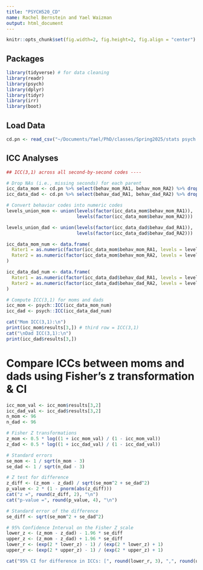 ```yaml
---
title: "PSYCH520_CD"
name: Rachel Bernstein and Yael Waizman
output: html_document
---
```


```r
knitr::opts_chunk$set(fig.width=2, fig.height=2, fig.align = "center")
```

## Packages
```r
library(tidyverse) # for data cleaning
library(readr)
library(psych) 
library(dplyr)
library(tidyr)
library(irr)
library(boot)
```

## Load Data
```r
cd.pn <- read_csv("~/Documents/Yael/PhD/classes/Spring2025/stats psych 520 measuremennt/Final_Project/spaff.couples.1-100_updated.csv")
```

## ICC Analyses
```r
## ICC(3,1) across all second-by-second codes ----

# Drop NAs (i.e., missing seconds) for each parent
icc_data_mom <- cd.pn %>% select(behav_mom_RA1, behav_mom_RA2) %>% drop_na()
icc_data_dad <- cd.pn %>% select(behav_dad_RA1, behav_dad_RA2) %>% drop_na()

# Convert behavior codes into numeric codes 
levels_union_mom <- union(levels(factor(icc_data_mom$behav_mom_RA1)),
                          levels(factor(icc_data_mom$behav_mom_RA2)))

levels_union_dad <- union(levels(factor(icc_data_dad$behav_dad_RA1)),
                          levels(factor(icc_data_dad$behav_dad_RA2)))

icc_data_mom_num <- data.frame(
  Rater1 = as.numeric(factor(icc_data_mom$behav_mom_RA1, levels = levels_union_mom)),
  Rater2 = as.numeric(factor(icc_data_mom$behav_mom_RA2, levels = levels_union_mom))
)

icc_data_dad_num <- data.frame(
  Rater1 = as.numeric(factor(icc_data_dad$behav_dad_RA1, levels = levels_union_dad)),
  Rater2 = as.numeric(factor(icc_data_dad$behav_dad_RA2, levels = levels_union_dad))
)

# Compute ICC(3,1) for moms and dads
icc_mom <- psych::ICC(icc_data_mom_num)
icc_dad <- psych::ICC(icc_data_dad_num)

cat("Mom ICC(3,1):\n")
print(icc_mom$results[3,]) # third row = ICC(3,1)
cat("\nDad ICC(3,1):\n")
print(icc_dad$results[3,])


```
# Compare ICCs between moms and dads using Fisher's z transformation & CI
```r

icc_mom_val <- icc_mom$results[3,2]
icc_dad_val <- icc_dad$results[3,2]
n_mom <- 96
n_dad <- 96

# Fisher Z transformations
z_mom <- 0.5 * log((1 + icc_mom_val) / (1 - icc_mom_val))
z_dad <- 0.5 * log((1 + icc_dad_val) / (1 - icc_dad_val))

# Standard errors
se_mom <- 1 / sqrt(n_mom - 3)
se_dad <- 1 / sqrt(n_dad - 3)

# Z test for difference
z_diff <- (z_mom - z_dad) / sqrt(se_mom^2 + se_dad^2)
p_value <- 2 * (1 - pnorm(abs(z_diff)))
cat("z =", round(z_diff, 2), "\n")
cat("p-value =", round(p_value, 4), "\n")

# Standard error of the difference
se_diff <- sqrt(se_mom^2 + se_dad^2)

# 95% Confidence Interval on the Fisher Z scale
lower_z <- (z_mom - z_dad) - 1.96 * se_diff
upper_z <- (z_mom - z_dad) + 1.96 * se_diff
lower_r <- (exp(2 * lower_z) - 1) / (exp(2 * lower_z) + 1)
upper_r <- (exp(2 * upper_z) - 1) / (exp(2 * upper_z) + 1)

cat("95% CI for difference in ICCs: [", round(lower_r, 3), ",", round(upper_r, 3), "]\n") 

```

